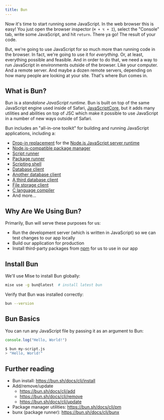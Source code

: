 ```yaml
---
title: Bun
---
```



Now it's time to start running some JavaScript. In the web browser this is easy! You just open the browser inspector (`⌘ + ⌥ + I`), select the "Console" tab, write some JavaScript, and hit `return`. There ya go! The result of your code.

But, we're going to use JavaScript for so much more than running code in the browser. In fact, we're going to use it for *everything*. Or, at least, everything possible and feasible. And in order to do that, we need a way to run JavaScript in environments outside of the browser. Like your computer. And a remote server. And maybe a dozen remote servers, depending on how many people are looking at your site. That's where Bun comes in.

## What is Bun?

Bun is a *standalone JavaScript runtime*. Bun is built on top of the same JavaScript engine used inside of Safari, [JavaScriptCore](https://developer.apple.com/documentation/javascriptcore), but it adds many utilities and abilities on top of JSC which make it possible to use JavaScript in a number of new ways outside of Safari.

Bun includes an "all-in-one toolkit" for building and running JavaScript applications, including a:

- [Drop-in replacement](https://bun.com/docs) for the [Node.js JavaScript server runtime](https://nodejs.org/en)
- [Node.js-compatible package manager](https://bun.com/docs/cli/install)
- [Script runner](https://bun.com/docs/cli/run#run-a-package-json-script)
- [Package runner](https://bun.com/docs/cli/bunx)
- [Scripting shell](https://bun.com/docs/runtime/shell)
- [Database client](https://bun.com/docs/api/sqlite)
- [Another database client](https://bun.com/docs/api/sql)
- [A third database client](https://bun.com/docs/api/redis)
- [File storage client](https://bun.com/docs/api/s3)
- [C language compiler](https://bun.com/docs/api/cc)
- And more...

## Why Are We Using Bun?

Primarily, Bun will serve these purposes for us:

- Run the development server (which is written in JavaScript) so we can test changes to our app locally
- Build our application for production
- Install third-party packages from [npm](https://www.npmjs.com) for us to use in our app

## Install Bun

We'll use Mise to install Bun globally:

```sh
mise use -g bun@latest  # install latest bun
```

Verify that Bun was installed correctly:

```sh
bun --version
```

## Bun Basics

You can run any JavaScript file by passing it as an argument to Bun:

```js title="my-script.js"
console.log("Hello, World!")
```

```sh
$ bun my-script.js
> "Hello, World!"
```

## Further reading

- Bun install: https://bun.sh/docs/cli/install
- Add/remove/update
  - https://bun.sh/docs/cli/add
  - https://bun.sh/docs/cli/remove
  - https://bun.sh/docs/cli/update
- Package manager utilities: https://bun.sh/docs/cli/pm
- bunx (package runner): https://bun.sh/docs/cli/bunx
